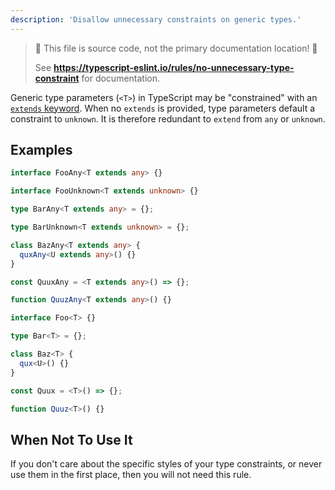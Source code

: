 ```yaml
---
description: 'Disallow unnecessary constraints on generic types.'
---
```



> 🛑 This file is source code, not the primary documentation location! 🛑
>
> See **https://typescript-eslint.io/rules/no-unnecessary-type-constraint** for documentation.

Generic type parameters (`<T>`) in TypeScript may be "constrained" with an [`extends` keyword](https://www.typescriptlang.org/docs/handbook/generics.html#generic-constraints).
When no `extends` is provided, type parameters default a constraint to `unknown`.
It is therefore redundant to `extend` from `any` or `unknown`.

## Examples

<Tabs>
<TabItem value="❌ Incorrect">

```ts
interface FooAny<T extends any> {}

interface FooUnknown<T extends unknown> {}

type BarAny<T extends any> = {};

type BarUnknown<T extends unknown> = {};

class BazAny<T extends any> {
  quxAny<U extends any>() {}
}

const QuuxAny = <T extends any>() => {};

function QuuzAny<T extends any>() {}
```

</TabItem>
<TabItem value="✅ Correct">

```ts
interface Foo<T> {}

type Bar<T> = {};

class Baz<T> {
  qux<U>() {}
}

const Quux = <T>() => {};

function Quuz<T>() {}
```

</TabItem>
</Tabs>

## When Not To Use It

If you don't care about the specific styles of your type constraints, or never use them in the first place, then you will not need this rule.
